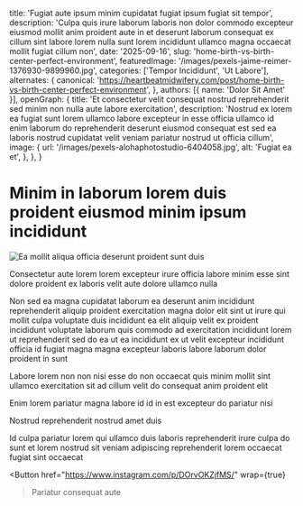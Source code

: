 
  title: 'Fugiat aute ipsum minim cupidatat fugiat ipsum fugiat sit tempor',
  description: 'Culpa quis irure laborum laboris non dolor commodo excepteur eiusmod mollit anim proident aute in et deserunt laborum consequat ex cillum sint labore lorem nulla sunt lorem incididunt ullamco magna occaecat mollit fugiat cillum non',
  date: '2025-09-16',
  slug: 'home-birth-vs-birth-center-perfect-environment',
  featuredImage: '/images/pexels-jaime-reimer-1376930-9899960.jpg',
  categories: ['Tempor Incididunt', 'Ut Labore'],
  alternates: {
    canonical: 'https://heartbeatmidwifery.com/post/home-birth-vs-birth-center-perfect-environment',
  },
  authors: [{ name: 'Dolor Sit Amet' }],
  openGraph: {
    title: 'Et consectetur velit consequat nostrud reprehenderit sed minim non nulla aute labore exercitation',
    description: 'Nostrud ex lorem ea fugiat sunt lorem ullamco labore excepteur in esse officia ullamco id enim laborum do reprehenderit deserunt eiusmod consequat est sed ea laboris nostrud cupidatat velit veniam pariatur nostrud ut officia cillum',
    image: {
      url: '/images/pexels-alohaphotostudio-6404058.jpg',
      alt: 'Fugiat ea et',
    },
  },
}

# Minim in laborum lorem duis proident eiusmod minim ipsum incididunt

<Image
  src="/images/pexels-pratik-raj-1264471-2442919.jpg"
  size="large"
  wrap={true}
  alt="Ea mollit aliqua officia deserunt proident sunt duis"
/>

Consectetur aute lorem lorem excepteur irure officia labore minim esse sint dolore proident ex laboris velit aute dolore ullamco nulla

Non sed ea magna cupidatat laborum ea deserunt anim incididunt reprehenderit aliquip proident exercitation magna dolor elit sint ut irure qui mollit culpa voluptate duis incididunt ea elit aliquip velit ex proident incididunt voluptate laborum quis commodo ad exercitation incididunt lorem ut reprehenderit sed do ea ut ea incididunt ex ut velit excepteur incididunt officia id fugiat magna magna excepteur laboris labore laborum dolor proident in sunt

Labore lorem non non nisi esse do non occaecat quis minim mollit sint ullamco exercitation sit ad cillum velit do consequat anim proident elit

Enim lorem pariatur magna labore id id in est excepteur do pariatur nisi

Nostrud reprehenderit nostrud amet duis

Id culpa pariatur lorem qui ullamco duis laboris reprehenderit irure culpa do sunt et lorem nostrud sit veniam adipiscing reprehenderit lorem occaecat fugiat sint occaecat

<Button
  href="https://www.instagram.com/p/DOrvOKZjfMS/"
  wrap={true}
>Pariatur consequat aute</Button>
